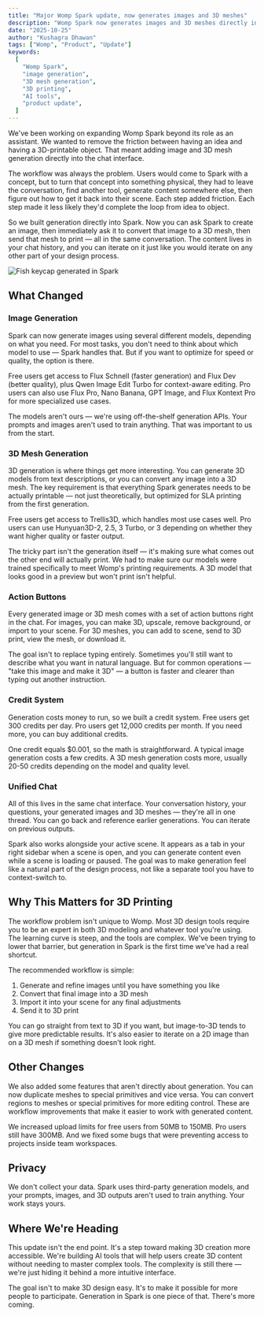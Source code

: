 ```yaml
---
title: "Major Womp Spark update, now generates images and 3D meshes"
description: "Womp Spark now generates images and 3D meshes directly in chat, expanding from an assistant to a complete creation tool for 3D printing."
date: "2025-10-25"
author: "Kushagra Dhawan"
tags: ["Womp", "Product", "Update"]
keywords:
  [
    "Womp Spark",
    "image generation",
    "3D mesh generation",
    "3D printing",
    "AI tools",
    "product update",
  ]
---
```


We've been working on expanding Womp Spark beyond its role as an assistant. We wanted to remove the friction between having an idea and having a 3D-printable object. That meant adding image and 3D mesh generation directly into the chat interface.

The workflow was always the problem. Users would come to Spark with a concept, but to turn that concept into something physical, they had to leave the conversation, find another tool, generate content somewhere else, then figure out how to get it back into their scene. Each step added friction. Each step made it less likely they'd complete the loop from idea to object.

So we built generation directly into Spark. Now you can ask Spark to create an image, then immediately ask it to convert that image to a 3D mesh, then send that mesh to print — all in the same conversation. The content lives in your chat history, and you can iterate on it just like you would iterate on any other part of your design process.

![Fish keycap generated in Spark](https://media.womp.com/images/keycap-1761127173097.png)

## What Changed

### Image Generation

Spark can now generate images using several different models, depending on what you need. For most tasks, you don't need to think about which model to use — Spark handles that. But if you want to optimize for speed or quality, the option is there.

Free users get access to Flux Schnell (faster generation) and Flux Dev (better quality), plus Qwen Image Edit Turbo for context-aware editing. Pro users can also use Flux Pro, Nano Banana, GPT Image, and Flux Kontext Pro for more specialized use cases.

The models aren't ours — we're using off-the-shelf generation APIs. Your prompts and images aren't used to train anything. That was important to us from the start.

### 3D Mesh Generation

3D generation is where things get more interesting. You can generate 3D models from text descriptions, or you can convert any image into a 3D mesh. The key requirement is that everything Spark generates needs to be actually printable — not just theoretically, but optimized for SLA printing from the first generation.

Free users get access to Trellis3D, which handles most use cases well. Pro users can use Hunyuan3D-2, 2.5, 3 Turbo, or 3 depending on whether they want higher quality or faster output.

The tricky part isn't the generation itself — it's making sure what comes out the other end will actually print. We had to make sure our models were trained specifically to meet Womp's printing requirements. A 3D model that looks good in a preview but won't print isn't helpful.

### Action Buttons

Every generated image or 3D mesh comes with a set of action buttons right in the chat. For images, you can make 3D, upscale, remove background, or import to your scene. For 3D meshes, you can add to scene, send to 3D print, view the mesh, or download it.

The goal isn't to replace typing entirely. Sometimes you'll still want to describe what you want in natural language. But for common operations — "take this image and make it 3D" — a button is faster and clearer than typing out another instruction.

### Credit System

Generation costs money to run, so we built a credit system. Free users get 300 credits per day. Pro users get 12,000 credits per month. If you need more, you can buy additional credits.

One credit equals $0.001, so the math is straightforward. A typical image generation costs a few credits. A 3D mesh generation costs more, usually 20-50 credits depending on the model and quality level.

### Unified Chat

All of this lives in the same chat interface. Your conversation history, your questions, your generated images and 3D meshes — they're all in one thread. You can go back and reference earlier generations. You can iterate on previous outputs.

Spark also works alongside your active scene. It appears as a tab in your right sidebar when a scene is open, and you can generate content even while a scene is loading or paused. The goal was to make generation feel like a natural part of the design process, not like a separate tool you have to context-switch to.

## Why This Matters for 3D Printing

The workflow problem isn't unique to Womp. Most 3D design tools require you to be an expert in both 3D modeling and whatever tool you're using. The learning curve is steep, and the tools are complex. We've been trying to lower that barrier, but generation in Spark is the first time we've had a real shortcut.

The recommended workflow is simple:
1. Generate and refine images until you have something you like
2. Convert that final image into a 3D mesh
3. Import it into your scene for any final adjustments
4. Send it to 3D print

You can go straight from text to 3D if you want, but image-to-3D tends to give more predictable results. It's also easier to iterate on a 2D image than on a 3D mesh if something doesn't look right.

## Other Changes

We also added some features that aren't directly about generation. You can now duplicate meshes to special primitives and vice versa. You can convert regions to meshes or special primitives for more editing control. These are workflow improvements that make it easier to work with generated content.

We increased upload limits for free users from 50MB to 150MB. Pro users still have 300MB. And we fixed some bugs that were preventing access to projects inside team workspaces.

## Privacy

We don't collect your data. Spark uses third-party generation models, and your prompts, images, and 3D outputs aren't used to train anything. Your work stays yours.

## Where We're Heading

This update isn't the end point. It's a step toward making 3D creation more accessible. We're building AI tools that will help users create 3D content without needing to master complex tools. The complexity is still there — we're just hiding it behind a more intuitive interface.

The goal isn't to make 3D design easy. It's to make it possible for more people to participate. Generation in Spark is one piece of that. There's more coming.